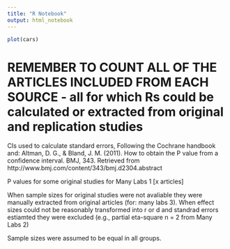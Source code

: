 ```yaml
---
title: "R Notebook"
output: html_notebook
---
```



```r
plot(cars)
```

# REMEMBER TO COUNT ALL OF THE ARTICLES INCLUDED FROM EACH SOURCE - all for which Rs could be calculated or extracted from original and replication studies

CIs used to calculate standard errors, Following the Cochrane handbook and: Altman, D. G., & Bland, J. M. (2011). How to obtain the P value from a confidence interval. BMJ, 343.  Retrieved from http://www.bmj.com/content/343/bmj.d2304.abstract

P values for some original studies for Many Labs 1 [x articles]

When sample sizes for original studies were not avaliable they were manually extracted from original articles (for: many labs 3). When effect sizes could not be reasonably transformed into r or d and standrad errors estiamted they were excluded (e.g., partial eta-square n = 2 from Many Labs 2) 

Sample sizes were assumed to be equal in all groups. 